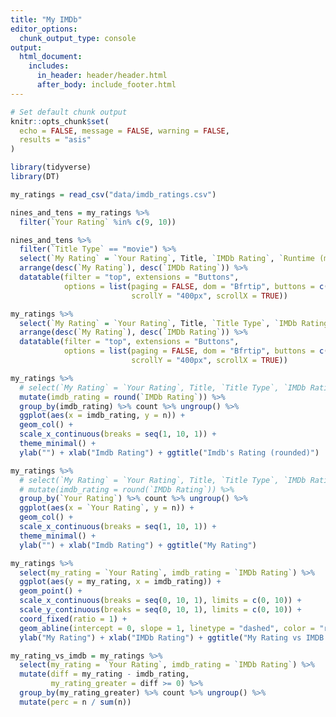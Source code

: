 ```yaml
---
title: "My IMDb"
editor_options: 
  chunk_output_type: console
output:
  html_document:
    includes:
      in_header: header/header.html
      after_body: include_footer.html
---
```



```r
# Set default chunk output
knitr::opts_chunk$set(
  echo = FALSE, message = FALSE, warning = FALSE,
  results = "asis"
)
```

```r
library(tidyverse)
library(DT)
```


```r
my_ratings = read_csv("data/imdb_ratings.csv")
```

```r
nines_and_tens = my_ratings %>%
  filter(`Your Rating` %in% c(9, 10))

nines_and_tens %>%
  filter(`Title Type` == "movie") %>%
  select(`My Rating` = `Your Rating`, Title, `IMDb Rating`, `Runtime (mins)`, Year, Genres, `Release Date`, Directors) %>%
  arrange(desc(`My Rating`), desc(`IMDb Rating`)) %>%
  datatable(filter = "top", extensions = "Buttons",
            options = list(paging = FALSE, dom = "Bfrtip", buttons = c("copy", "csv", "excel"),
                           scrollY = "400px", scrollX = TRUE))
```

```r
my_ratings %>%
  select(`My Rating` = `Your Rating`, Title, `Title Type`, `IMDb Rating`, `Runtime (mins)`, Year, Genres, `Release Date`, Directors) %>%
  arrange(desc(`My Rating`), desc(`IMDb Rating`)) %>%
  datatable(filter = "top", extensions = "Buttons",
            options = list(paging = FALSE, dom = "Bfrtip", buttons = c("copy", "csv", "excel"),
                           scrollY = "400px", scrollX = TRUE))
```



```r
my_ratings %>%
  # select(`My Rating` = `Your Rating`, Title, `Title Type`, `IMDb Rating`, `Runtime (mins)`, Year, Genres, `Release Date`, Directors) %>%
  mutate(imdb_rating = round(`IMDb Rating`)) %>%
  group_by(imdb_rating) %>% count %>% ungroup() %>%
  ggplot(aes(x = imdb_rating, y = n)) +
  geom_col() +
  scale_x_continuous(breaks = seq(1, 10, 1)) +
  theme_minimal() +
  ylab("") + xlab("Imdb Rating") + ggtitle("Imdb's Rating (rounded)")

my_ratings %>%
  # select(`My Rating` = `Your Rating`, Title, `Title Type`, `IMDb Rating`, `Runtime (mins)`, Year, Genres, `Release Date`, Directors) %>%
  # mutate(imdb_rating = round(`IMDb Rating`)) %>%
  group_by(`Your Rating`) %>% count %>% ungroup() %>%
  ggplot(aes(x = `Your Rating`, y = n)) +
  geom_col() +
  scale_x_continuous(breaks = seq(1, 10, 1)) +
  theme_minimal() +
  ylab("") + xlab("Imdb Rating") + ggtitle("My Rating")

my_ratings %>%
  select(my_rating = `Your Rating`, imdb_rating = `IMDb Rating`) %>%
  ggplot(aes(y = my_rating, x = imdb_rating)) +
  geom_point() +
  scale_x_continuous(breaks = seq(0, 10, 1), limits = c(0, 10)) +
  scale_y_continuous(breaks = seq(0, 10, 1), limits = c(0, 10)) +
  coord_fixed(ratio = 1) +
  geom_abline(intercept = 0, slope = 1, linetype = "dashed", color = "red") +
  ylab("My Rating") + xlab("IMDb Rating") + ggtitle("My Rating vs IMDB's Rating")

my_rating_vs_imdb = my_ratings %>%
  select(my_rating = `Your Rating`, imdb_rating = `IMDb Rating`) %>%
  mutate(diff = my_rating - imdb_rating,
         my_rating_greater = diff >= 0) %>%
  group_by(my_rating_greater) %>% count %>% ungroup() %>%
  mutate(perc = n / sum(n))
```

